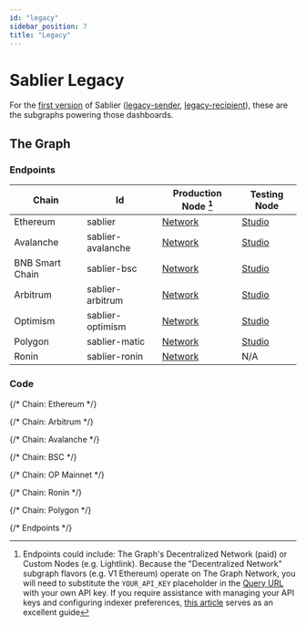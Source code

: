 ```yaml
---
id: "legacy"
sidebar_position: 7
title: "Legacy"
---
```


# Sablier Legacy

For the [first version](/apps/v1) of Sablier ([legacy-sender](https://legacy-sender.sablier.com), [legacy-recipient](https://legacy-recipient.sablier.com)), these are the subgraphs powering those dashboards.

## The Graph

### Endpoints

| Chain           | Id                | Production Node [^1]            | Testing Node                  |
| --------------- | ----------------- | ------------------------------- | ----------------------------- |
| Ethereum        | sablier           | [Network][v1-network-ethereum]  | [Studio][v1-studio-ethereum]  |
| Avalanche       | sablier-avalanche | [Network][v1-network-avalanche] | [Studio][v1-studio-avalanche] |
| BNB Smart Chain | sablier-bsc       | [Network][v1-network-bsc]       | [Studio][v1-studio-bsc]       |
| Arbitrum        | sablier-arbitrum  | [Network][v1-network-arbitrum]  | [Studio][v1-studio-arbitrum]  |
| Optimism        | sablier-optimism  | [Network][v1-network-optimism]  | [Studio][v1-studio-optimism]  |
| Polygon         | sablier-matic     | [Network][v1-network-polygon]   | [Studio][v1-studio-polygon]   |
| Ronin           | sablier-ronin     | [Network][v1-network-ronin]     | N/A                           |

### Code

<LinkPreview
  href="https://github.com/sablier-labs/legacy-subgraph"
  icon="github"
  subtitle="@sablier-labs/legacy-subgraph"
  title="Sablier Legacy Subgraph"
/>

{/* Chain: Ethereum */}

[v1-network-ethereum]: https://gateway-arbitrum.network.thegraph.com/api/API_KEY/subgraphs/id/DkSXWkgJD5qVqfsrfzkLC5WELVX3Dbj3ByWcYjDJieCh
[v1-studio-ethereum]: https://api.studio.thegraph.com/query/112500/sablier/version/latest/

{/* Chain: Arbitrum */}

[v1-network-arbitrum]: https://gateway-arbitrum.network.thegraph.com/api/API_KEY/subgraphs/id/94SP9QVcxmGV9e2fxuTxUGcZfcv4tjpPCGyyPVyMfLP
[v1-studio-arbitrum]: https://api.studio.thegraph.com/query/112500/sablier-arbitrum/version/latest

{/* Chain: Avalanche */}

[v1-network-avalanche]: https://gateway-arbitrum.network.thegraph.com/api/API_KEY/subgraphs/id/DK2gHCprwVaytwzwb5fUrkFS9xy7wh66NX6AFcDzMyF9
[v1-studio-avalanche]: https://api.studio.thegraph.com/query/112500/sablier-avalanche/version/latest

{/* Chain: BSC */}

[v1-network-bsc]: https://gateway-arbitrum.network.thegraph.com/api/API_KEY/subgraphs/id/3Gyy7of99oBRqHcCMGJXpHw2xxxZgXxVmFPFR1vL6YhT
[v1-studio-bsc]: https://api.studio.thegraph.com/query/112500/sablier-bsc/version/latest

{/* Chain: OP Mainnet */}

[v1-network-optimism]: https://gateway-arbitrum.network.thegraph.com/api/API_KEY/subgraphs/id/BEnQbvBdXnohC1DpM9rSb47C1FbowK39HfPNCEHjgrBt
[v1-studio-optimism]: https://api.studio.thegraph.com/query/112500/sablier-optimism/version/latest

{/* Chain: Ronin */}

[v1-network-ronin]: https://subgraph.satsuma-prod.com/d8d041c49d56/sablierlabs/sablier-ronin/api

{/* Chain: Polygon */}

[v1-network-polygon]: https://gateway-arbitrum.network.thegraph.com/api/API_KEY/subgraphs/id/6UMNQfMeh3pV5Qmn2NDX2UKNeUk9kh4oZhzzzn5e8rSz
[v1-studio-polygon]: https://api.studio.thegraph.com/query/112500/sablier-matic/version/latest

{/* Endpoints */}

[^1]:
    Endpoints could include: The Graph's Decentralized Network (paid) or Custom Nodes (e.g. Lightlink). Because the
    "Decentralized Network" subgraph flavors (e.g. V1 Ethereum) operate on The Graph Network, you will need to
    substitute the `YOUR_API_KEY` placeholder in the
    [Query URL](https://thegraph.com/docs/en/deploying/subgraph-studio-faqs/#6-how-do-i-find-query-urls-for-subgraphs-if-im-not-the-developer-of-the-subgraph-i-want-to-use)
    with your own API key. If you require assistance with managing your API keys and configuring indexer preferences,
    [this article](https://thegraph.com/docs/en/studio/managing-api-keys/) serves as an excellent guide

